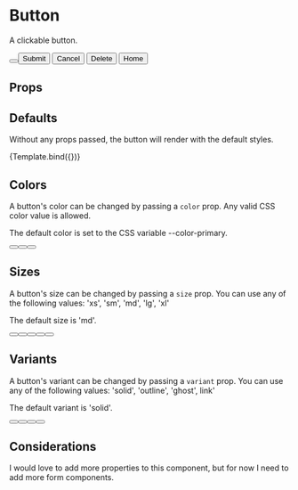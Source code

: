 
<Meta title="Form/Button" component={Button} />


# Button

A clickable button.

<Canvas>
  <Story name="Examples">
    <div className="flex flex-row items-end space-x-4">
      <Button />
      <Button color="darkgreen" variant="solid" size="xl">Submit</Button>
      <Button color="white" variant="outline" size="xs">Cancel</Button>
      <Button color="lightcoral" variant="ghost" size="lg">Delete</Button>
      <Button color="khaki" variant="link" size="sm">Home</Button>
    </div>
  </Story>
</Canvas>

## Props

<Props of={Button} />

## Defaults

Without any props passed, the button will render with the default styles.

<Canvas>
  <Story name="Default">
      {Template.bind({})}
    </Story>
</Canvas>

## Colors

A button's color can be changed by passing a `color` prop. Any valid CSS color value is allowed.

The default color is set to the CSS variable --color-primary.

<Canvas>
  <Story name="Colors">
    <div className="flex flex-row items-end space-x-4">
      <Button color="#D16BA5"/>
      <Button color="CadetBlue"/>
      <Button color="rgb(233, 150, 122)"/>
    </div>
  </Story>
</Canvas>

## Sizes

A button's size can be changed by passing a `size` prop. You can use any of the following values:
'xs', 'sm', 'md', 'lg', 'xl'

The default size is 'md'.

<Canvas>
  <Story name="Sizes">
    <div className="flex flex-row items-end space-x-4">
      <Button size="xs"/>
      <Button size="sm"/>
      <Button size="md"/>
      <Button size="lg"/>
      <Button size="xl"/>
    </div>
  </Story>
</Canvas>

## Variants

A button's variant can be changed by passing a `variant` prop. You can use any of the following values:
'solid', 'outline', 'ghost', link'

The default variant is 'solid'.

<Canvas>
  <Story name="Variants">
    <div className="flex flex-row items-end space-x-4">
      <Button variant="solid"/>
      <Button variant="outline"/>
      <Button variant="ghost"/>
      <Button variant="link"/>
    </div>
  </Story>
</Canvas>

## Considerations

I would love to add more properties to this component, but for now I need to add more form components.
